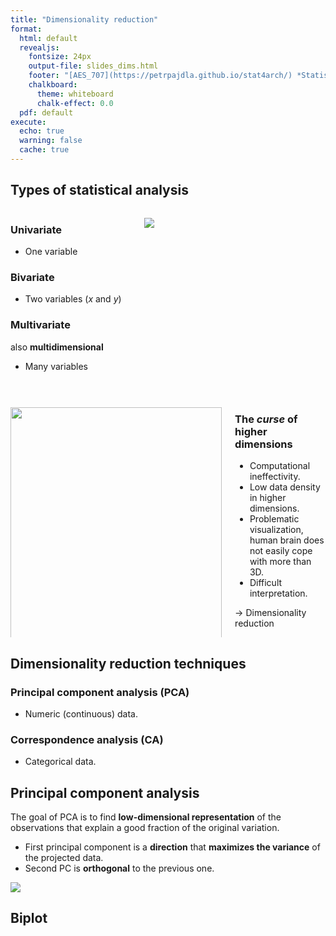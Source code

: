```yaml
---
title: "Dimensionality reduction"
format:
  html: default
  revealjs:
    fontsize: 24px
    output-file: slides_dims.html
    footer: "[AES_707](https://petrpajdla.github.io/stat4arch/) *Statistics seminar for archaeologists* | [Dimensionality](./dims.html)"
    chalkboard:
      theme: whiteboard
      chalk-effect: 0.0
  pdf: default
execute:
  echo: true
  warning: false
  cache: true
---
```


## Types of statistical analysis 

:::: {.columns}
::: {.column width=40%}
### Univariate

- One variable

### Bivariate 

- Two variables (*x* and *y*)

### Multivariate

also **multidimensional**

- Many variables 
:::
::: {.column width=60%}
![](figs/mvn.png)
:::
::::


##

:::: {.columns}
::: {.column width=70%}
![](figs/curse.png){width=100%}
:::
::: {.column width=30%}
### The *curse* of higher dimensions 

- Computational ineffectivity.
- Low data density in higher dimensions.
- Problematic visualization, human brain does not easily cope with more than 3D.
- Difficult interpretation.

&rarr; Dimensionality reduction
:::
::::


## Dimensionality reduction techniques 

### Principal component analysis (PCA)

- Numeric (continuous) data.

### Correspondence analysis (CA)

- Categorical data.


## Principal component analysis 

The goal of PCA is to find **low-dimensional representation** of the observations that explain a good fraction of the original variation.

- First principal component is a **direction** that **maximizes the variance** of the projected data.
- Second PC is **orthogonal** to the previous one.

![](figs/pca.png)

## Biplot
